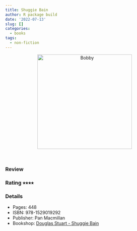 ```yaml
---
title: Shuggie Bain
author: R package build
date: '2022-07-13'
slug: []
categories:
  - books
tags:
  - non-fiction
---
```


<center>
<img src="Douglas Stuart - Shuggie Bain.jpg" 
alt="Bobby" class="center" height="300">
</center>
<br>

### Review

### Rating &#11089;&#11089;&#11089;&#11089;

### Details

* Pages: 448
* ISBN: 978-1529019292
* Publisher: Pan Macmillan
* Bookshop: [Douglas Stuart - Shuggie Bain](https://uk.bookshop.org/a/9445/9781529019292)

